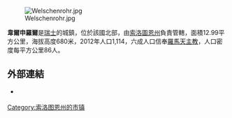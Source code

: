 [[Image:Welschenrohr.jpg|right]]

'''韋爾申羅爾'''是[[瑞士|瑞士]]的城鎮，位於該國北部，由[[索洛圖恩州|索洛圖恩州]]負責管轄，面積12.99平方公里，海拔高度680米，2012年人口1,114，六成人口信奉[[羅馬天主教|羅馬天主教]]，人口密度每平方公里86人。

==外部連結==
* {{Official website|http://www.welschenrohr.ch}} {{de icon}}

{{Switzerland-geo-stub}}
[[Category:索洛图恩州的市镇|Category:索洛图恩州的市镇]]